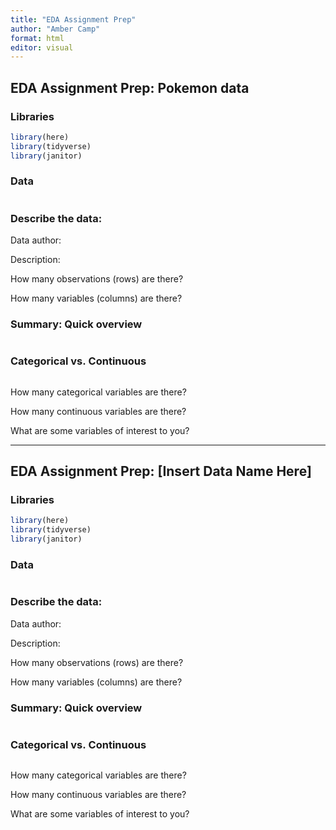 ```yaml
---
title: "EDA Assignment Prep"
author: "Amber Camp"
format: html
editor: visual
---
```


## EDA Assignment Prep: Pokemon data

### Libraries

```r
library(here)
library(tidyverse)
library(janitor)
```

### Data

```r

```

### Describe the data:

Data author:

Description:

How many observations (rows) are there?

How many variables (columns) are there?

### Summary: Quick overview

```r

```

### Categorical vs. Continuous

```r

```

How many categorical variables are there?

How many continuous variables are there?

What are some variables of interest to you?

------------------------------------------------------------------------

## EDA Assignment Prep: \[Insert Data Name Here\]

### Libraries

```r
library(here)
library(tidyverse)
library(janitor)
```

### Data

```r

```

### Describe the data:

Data author:

Description:

How many observations (rows) are there?

How many variables (columns) are there?

### Summary: Quick overview

```r

```

### Categorical vs. Continuous

```r

```

How many categorical variables are there?

How many continuous variables are there?

What are some variables of interest to you?
